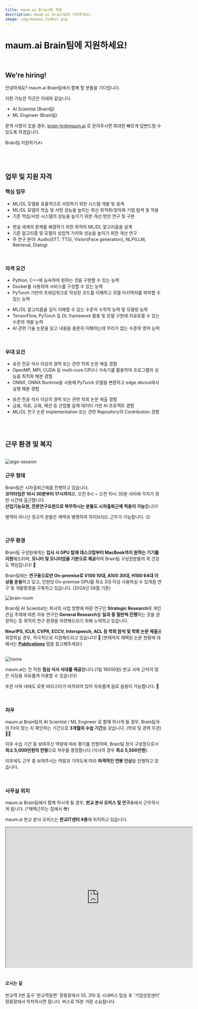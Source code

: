 ```yaml
---
title: maum.ai Brain팀 채용
description: maum.ai Brain팀에 지원하세요!
image: img/maumai_Symbol.png
---
```




# maum.ai Brain팀에 지원하세요!

<br/>

## We're hiring!

안녕하세요? maum.ai Brain팀에서 함께 할 분들을 기다립니다.

지원 가능한 직군은 아래와 같습니다.
- AI Scientist (Brain팀)
- ML Engineer (Brain팀)

문의 사항이 있을 경우, brain-hr@maum.ai 로 문의주시면 최대한 빠르게 답변드릴 수 있도록 하겠습니다.



<div className={styles.buttons}>
    <Link
        className="button button--secondary button--lg"
        to="https://forms.gle/szytvUCyd9eKuL4F8">
        Brain팀 지원하기✍
    </Link>
</div>

<br/><br/>



## 업무 및 지원 자격

### 핵심 업무

<Tabs groupId="job-position">
<TabItem value="requirements" label="ML Engineer" default>

- ML/DL 모델을 효율적으로 서빙하기 위한 시스템 개발 및 설계
- ML/DL 모델의 학습 및 서빙 성능을 높이는 최신 최적화/양자화 기법 탐색 및 적용
- 기존 학습/서빙 시스템의 성능을 높이기 위한 개선 방안 연구 및 구현

</TabItem>
<TabItem value="ai-scientist" label="AI Scientist">

- 현실 세계의 문제를 해결하기 위한 최적의 ML/DL 알고리즘을 설계
- 기존 알고리즘 및 모델의 상업적 가치와 성능을 높이기 위한 개선 연구
- 주 연구 분야: Audio(STT, TTS), Vision(Face generation), NLP(LLM, Retrieval, Dialog)

</TabItem>
</Tabs>

<br/>


### 자격 요건

<Tabs groupId="job-position">
<TabItem value="requirements" label="ML Engineer" default>

- Python, C++에 능숙하여 원하는 것을 구현할 수 있는 능력
- Docker를 사용하여 서비스를 구성할 수 있는 능력
- PyTorch 기반의 프레임워크로 작성된 코드를 이해하고 모델 아키텍처를 파악할 수 있는 능력

</TabItem>
<TabItem value="ai-scientist" label="AI Scientist">

- ML/DL 알고리즘을 깊이 이해할 수 있는 수준의 수학적 능력 및 모델링 능력
- TensorFlow, PyTorch 등 DL framework 활용 및 모델 구현에 자유로울 수 있는 수준의 개발 능력
- AI 관련 기술 논문을 읽고 내용을 충분히 이해하는데 무리가 없는 수준의 영어 능력

</TabItem>
</Tabs>

<br/>


### 우대 요건

<Tabs groupId="job-position">
<TabItem value="requirements" label="ML Engineer" default>

- 유관 전공 석사 이상의 경력 또는 관련 학회 논문 제출 경험
- OpenMP, MPI, CUDA 등 multi-core CPU나 가속기를 활용하여 프로그램의 성능을 최적화 해본 경험
- ONNX, ONNX Runtime을 사용해 PyTorch 모델을 변환하고 edge device에서 실행 해본 경험

</TabItem>
<TabItem value="ai-scientist" label="AI Scientist">

- 유관 전공 석사 이상의 경력 또는 관련 학회 논문 제출 경험
- 금융, 의료, 교육, 패션 등 산업별 실제 데이터 기반 AI 프로젝트 경험
- ML/DL 연구 논문 Implementation 또는 관련 Repository의 Contribution 경험

</TabItem>
</Tabs>


<br/><br/>

## 근무 환경 및 복지

<br/>

<img className={styles.figCenter} src={figAlgoSession} alt="algo-session" />

<br/>

### 근무 형태

Brain팀은 시차출퇴근제를 진행하고 있습니다.  
**코어타임은 10시 30분부터 17시까지**로, 오전 8시 ~ 오전 10시 30분 사이에 각자가 정한 시간에 출근합니다.  
**산업기능요원, 전문연구요원으로 복무하시는 분들도 시차출퇴근제 적용이 가능**합니다!

병역이 아니신 정규직 분들은 재택과 병행하여 하이브리드 근무가 가능합니다. 😉

<br/>

### 근무 환경

Brain팀 구성원에게는 **입사 시 GPU 탑재 데스크탑부터 MacBook까지 원하는 기기를 지원**해드리며, **모니터 및 모니터암을 기본으로 제공**하여 Brain팀 구성원분들의 목 건강도 책임집니다! 💪

Brain팀에는 **연구용으로만 On-premise로 V100 10대, A100 30대, H100 64대 이상을 운용**하고 있고, 인원당 On-premise GPU를 최소 2대 이상 사용하실 수 있게끔 연구 및 개발환경을 구축하고 있습니다. (2024년 06월 기준)

<img className={styles.figCenter} src={figBrainRoom} alt="brain-room" />

<br/>

Brain팀 AI Scientist는 회사의 사업 방향에 따른 연구인 **Strategic Research**와 개인 관심 주제에 따른 자유 연구인 **General Research**를 **일과 중 절반씩 진행**하는 것을 권장하는 등 최적의 연구 환경을 마련해드리기 위해 노력하고 있습니다. 

**NeurIPS, ICLR, CVPR, ECCV, Interspeech, ACL 등 학회 참석 및 학회 논문 제출**을 희망하실 경우, 적극적으로 지원해드리고 있습니다! 💸 (현재까지 채택된 논문 현황에 대해서는 **[Publications](/publications)** 탭을 참고해주세요!)  
<br/>

<img className={styles.figCenter} src={figHome} alt="home" />

maum.ai는 전 직원 **점심 식사 식대를 제공**합니다.(1일 16000원) 판교 사옥 근처의 많은 식당을 자유롭게 이용할 수 있습니다!

또한 사옥 내에도 로봇 바리스타가 비치되어 있어 자유롭게 음료 음용이 가능합니다. 🍹



<br/>

### 처우

maum.ai Brain팀의 AI Scientist / ML Engineer 로 함께 하시게 될 경우, Brain팀과의 Fit이 맞는 지 확인하는 기간으로 **3개월의 수습 기간**을 갖습니다. (학위 및 경력 무관) 🧑‍💻

이후 수습 기간 중 보여주신 역량에 따라 평가를 진행하며, Brain팀 정식 구성원으로서 **최소 5,000만원의 연봉**으로 처우를 결정합니다 (석사의 경우 **최소 5,500만원**).

이후에도 근무 중 보여주시는 역량과 기여도에 따라 **파격적인 연봉 인상**을 진행하고 있습니다.

<br/>

### 사무실 위치

maum.ai Brain팀에서 함께 하시게 될 경우, **판교 본사 오피스 및 연구소**에서 근무하시게 됩니다. (*재택근무는 집에서 😎)

maum.ai 판교 본사 오피스는 **판교IT센터 4층**에 위치하고 있습니다.

<div className={styles.mapResponsive}>
<iframe className={styles.googleMap} src="https://www.google.com/maps/embed?pb=!1m18!1m12!1m3!1d3169.0726295115574!2d127.09005017586666!3d37.411758172079104!2m3!1f0!2f0!3f0!3m2!1i1024!2i768!4f13.1!3m3!1m2!1s0x357ca75847776f07%3A0x7739a77102bd032!2zKOyjvCnrp4jsnYzsl5DsnbTslYTsnbQ!5e0!3m2!1sko!2skr!4v1718269729881!5m2!1sko!2skr" width="600" height="450" allowfullscreen="" loading="lazy" referrerpolicy="no-referrer-when-downgrade"></iframe>
</div>

<br/>

#### 오시는 길

판교역 2번 출구 '판교역동편' 정류장에서 55, 310 등 시내버스 탑승 후 '기업성장센터' 정류장에서 하차하시면 됩니다. 버스로 15분 가량 소요됩니다.
